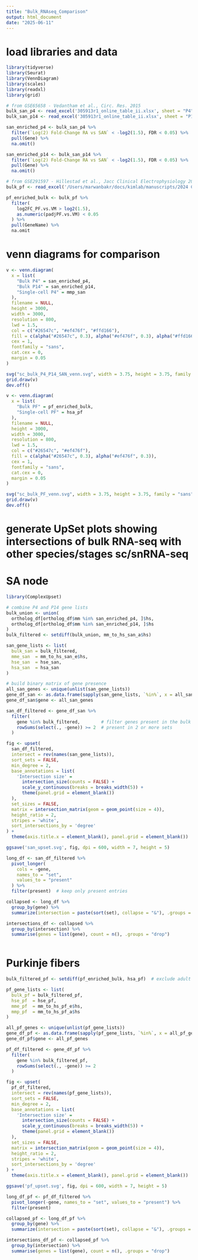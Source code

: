 ```yaml
---
title: "Bulk_RNAseq_Comparison"
output: html_document
date: "2025-06-11"
---
```


# load libraries and data
```r

library(tidyverse)
library(Seurat)
library(VennDiagram)
library(scales)
library(readxl)
library(grid)

# from GSE65658 - Vedantham et al., Circ. Res. 2015
bulk_san_p4 <- read_excel('305913r1_online_table_ii.xlsx', sheet = "P4") 
bulk_san_p14 <- read_excel('305913r1_online_table_ii.xlsx', sheet = "P14")

san_enriched_p4 <- bulk_san_p4 %>%
  filter(`Log(2) Fold-Change RA vs SAN` < -log2(1.5), FDR < 0.05) %>%
  pull(Gene) %>%
  na.omit()

san_enriched_p14 <- bulk_san_p14 %>%
  filter(`Log(2) Fold-Change RA vs SAN` < -log2(1.5), FDR < 0.05) %>%
  pull(Gene) %>%
  na.omit()

# from GSE291597 - Hillestad et al., Jacc Clinical Electrophysiology 2025
bulk_pf <- read_excel('/Users/marwanbakr/docs/kimlab/manuscripts/2024 CCS comparative/figures/supp_figs/supp_fig_bulkrna/GSE291597_DEG_PF_vs_EC_VM_DESeq2.xlsx')

pf_enriched_bulk <- bulk_pf %>%
  filter(
    log2FC_PF.vs.VM > log2(1.5),
    as.numeric(padjPF.vs.VM) < 0.05
  ) %>%
  pull(GeneName) %>%
  na.omit

```

# venn diagrams for comparison
```r

v <- venn.diagram(
  x = list(
    "Bulk P4" = san_enriched_p4,
    "Bulk P14" = san_enriched_p14,
    "Single-cell P4" = mmp_san
  ),
  filename = NULL,
  height = 3000,
  width = 3000,
  resolution = 800,
  lwd = 1.5,
  col = c("#26547c", "#ef476f", "#ffd166"),
  fill = c(alpha("#26547c", 0.3), alpha("#ef476f", 0.3), alpha("#ffd166", 0.3)),
  cex = 1,
  fontfamily = "sans",
  cat.cex = 0,
  margin = 0.05
)

svg("sc_bulk_P4_P14_SAN_venn.svg", width = 3.75, height = 3.75, family = "sans")
grid.draw(v)
dev.off()

v <- venn.diagram(
  x = list(
    "Bulk PF" = pf_enriched_bulk,
    "Single-cell PF" = hsa_pf
  ),
  filename = NULL,
  height = 3000,
  width = 3000,
  resolution = 800,
  lwd = 1.5,
  col = c("#26547c", "#ef476f"),
  fill = c(alpha("#26547c", 0.3), alpha("#ef476f", 0.3)),
  cex = 1,
  fontfamily = "sans",
  cat.cex = 0,
  margin = 0.05
)

svg("sc_bulk_PF_venn.svg", width = 3.75, height = 3.75, family = "sans")
grid.draw(v)
dev.off()

```

# generate UpSet plots showing intersections of bulk RNA-seq with other species/stages sc/snRNA-seq

# SA node
```r

library(ComplexUpset)

# combine P4 and P14 gene lists
bulk_union <- union(
  ortholog_df[ortholog_df$mm %in% san_enriched_p4, ]$hs,
  ortholog_df[ortholog_df$mm %in% san_enriched_p14, ]$hs
)
bulk_filtered <- setdiff(bulk_union, mm_to_hs_san_a$hs)

san_gene_lists <- list(
  bulk_san = bulk_filtered,
  mme_san  = mm_to_hs_san_e$hs,
  hse_san  = hse_san,
  hsa_san  = hsa_san
)

# build binary matrix of gene presence
all_san_genes <- unique(unlist(san_gene_lists))
gene_df_san <- as.data.frame(sapply(san_gene_lists, `%in%`, x = all_san_genes))
gene_df_san$gene <- all_san_genes

san_df_filtered <- gene_df_san %>%
  filter(
    gene %in% bulk_filtered,        # filter genes present in the bulk set
    rowSums(select(., -gene)) >= 2  # present in 2 or more sets
  )

fig <- upset(
  san_df_filtered,
  intersect = rev(names(san_gene_lists)),
  sort_sets = FALSE,
  min_degree = 2,
  base_annotations = list(
    'Intersection size' =
      intersection_size(counts = FALSE) +
      scale_y_continuous(breaks = breaks_width(5)) +
      theme(panel.grid = element_blank())
  ),
  set_sizes = FALSE,
  matrix = intersection_matrix(geom = geom_point(size = 4)),
  height_ratio = 2,
  stripes = 'white',
  sort_intersections_by = 'degree'
) +
  theme(axis.title.x = element_blank(), panel.grid = element_blank())

ggsave('san_upset.svg', fig, dpi = 600, width = 7, height = 5)

long_df <- san_df_filtered %>%
  pivot_longer(
    cols = -gene,
    names_to = "set",
    values_to = "present"
  ) %>%
  filter(present)  # keep only present entries

collapsed <- long_df %>%
  group_by(gene) %>%
  summarize(intersection = paste(sort(set), collapse = "&"), .groups = "drop")

intersections_df <- collapsed %>%
  group_by(intersection) %>%
  summarise(genes = list(gene), count = n(), .groups = "drop")



```

# Purkinje fibers
```r

bulk_filtered_pf <- setdiff(pf_enriched_bulk, hsa_pf)  # exclude adult human PF from snRNA-seq

pf_gene_lists <- list(
  bulk_pf = bulk_filtered_pf,
  hse_pf  = hse_pf,
  mme_pf  = mm_to_hs_pf_e$hs,
  mmp_pf  = mm_to_hs_pf_a$hs
)

all_pf_genes <- unique(unlist(pf_gene_lists))
gene_df_pf <- as.data.frame(sapply(pf_gene_lists, `%in%`, x = all_pf_genes))
gene_df_pf$gene <- all_pf_genes

pf_df_filtered <- gene_df_pf %>%
  filter(
    gene %in% bulk_filtered_pf,
    rowSums(select(., -gene)) >= 2
  )

fig <- upset(
  pf_df_filtered,
  intersect = rev(names(pf_gene_lists)),
  sort_sets = FALSE,
  min_degree = 2,
  base_annotations = list(
    'Intersection size' =
      intersection_size(counts = FALSE) +
      scale_y_continuous(breaks = breaks_width(5)) +
      theme(panel.grid = element_blank())
  ),
  set_sizes = FALSE,
  matrix = intersection_matrix(geom = geom_point(size = 4)),
  height_ratio = 2,
  stripes = 'white',
  sort_intersections_by = 'degree'
) +
  theme(axis.title.x = element_blank(), panel.grid = element_blank())

ggsave('pf_upset.svg', fig, dpi = 600, width = 7, height = 5)

long_df_pf <- pf_df_filtered %>%
  pivot_longer(-gene, names_to = "set", values_to = "present") %>%
  filter(present)

collapsed_pf <- long_df_pf %>%
  group_by(gene) %>%
  summarize(intersection = paste(sort(set), collapse = "&"), .groups = "drop")

intersections_df_pf <- collapsed_pf %>%
  group_by(intersection) %>%
  summarise(genes = list(gene), count = n(), .groups = "drop")

```